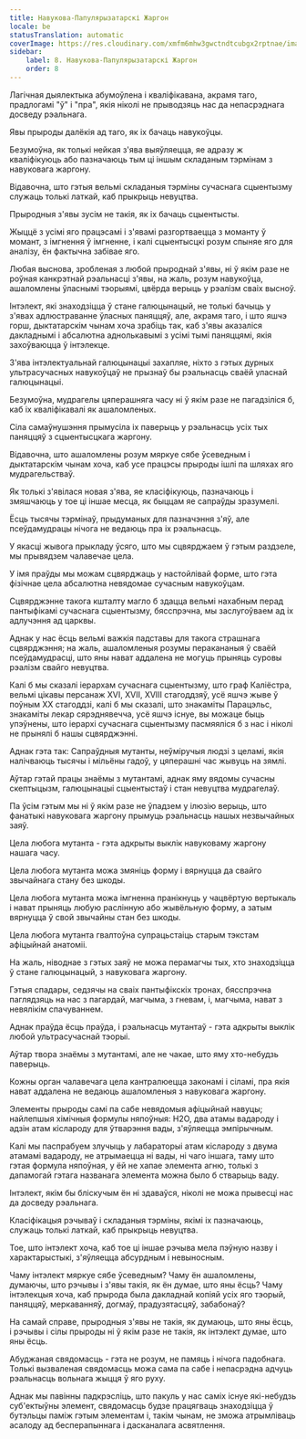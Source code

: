 ```yaml
---
title: Навукова-Папулярызатарскі Жаргон
locale: be
statusTranslation: automatic
coverImage: https://res.cloudinary.com/xmfm6mhw3gwctndtcubgx2rptnae/image/upload/v1741354419/small_cover_la_gran_rebelion_28716e29d2.webp
sidebar:
    label: 8. Навукова-Папулярызатарскі Жаргон
    order: 8
---
```

Лагічная дыялектыка абумоўлена і кваліфікавана, акрамя таго, прадлогамі "ў" і "пра", якія ніколі не прыводзяць нас да непасрэднага досведу рэальнага.

Явы прыроды далёкія ад таго, як іх бачаць навукоўцы.

Безумоўна, як толькі нейкая з'ява выяўляецца, яе адразу ж кваліфікуюць або пазначаюць тым ці іншым складаным тэрмінам з навуковага жаргону.

Відавочна, што гэтыя вельмі складаныя тэрміны сучаснага сцыентызму служаць толькі латкай, каб прыкрыць невуцтва.

Прыродныя з'явы зусім не такія, як іх бачаць сцыентысты.

Жыццё з усімі яго працэсамі і з'явамі разгортваецца з моманту ў момант, з імгнення ў імгненне, і калі сцыентысцкі розум спыняе яго для аналізу, ён фактычна забівае яго.

Любая выснова, зробленая з любой прыроднай з'явы, ні ў якім разе не роўная канкрэтнай рэальнасці з'явы, на жаль, розум навукоўца, ашаломлены ўласнымі тэорыямі, цвёрда верыць у рэалізм сваіх высноў.

Інтэлект, які знаходзіцца ў стане галюцынацый, не толькі бачыць у з'явах адлюстраванне ўласных паняццяў, але, акрамя таго, і што яшчэ горш, дыктатарскім чынам хоча зрабіць так, каб з'явы аказаліся дакладнымі і абсалютна аднолькавымі з усімі тымі паняццямі, якія захоўваюцца ў інтэлекце.

З'ява інтэлектуальнай галюцынацыі захапляе, ніхто з гэтых дурных ультрасучасных навукоўцаў не прызнаў бы рэальнасць сваёй уласнай галюцынацыі.

Безумоўна, мудрагелы цяперашняга часу ні ў якім разе не пагадзіліся б, каб іх кваліфікавалі як ашаломленых.

Сіла самаўнушэння прымусіла іх паверыць у рэальнасць усіх тых паняццяў з сцыентысцкага жаргону.

Відавочна, што ашаломлены розум мяркуе сябе ўсеведным і дыктатарскім чынам хоча, каб усе працэсы прыроды ішлі па шляхах яго мудрагельстваў.

Як толькі з'явілася новая з'ява, яе класіфікуюць, пазначаюць і змяшчаюць у тое ці іншае месца, як быццам яе сапраўды зразумелі.

Ёсць тысячы тэрмінаў, прыдуманых для пазначэння з'яў, але псеўдамудрацы нічога не ведаюць пра іх рэальнасць.

У якасці жывога прыкладу ўсяго, што мы сцвярджаем ў гэтым раздзеле, мы прывядзем чалавечае цела.

У імя праўды мы можам сцвярджаць у настойлівай форме, што гэта фізічнае цела абсалютна невядомае сучасным навукоўцам.

Сцвярджэнне такога кшталту магло б здацца вельмі нахабным перад пантыфікамі сучаснага сцыентызму, бясспрэчна, мы заслугоўваем ад іх адлучэння ад царквы.

Аднак у нас ёсць вельмі важкія падставы для такога страшнага сцвярджэння; на жаль, ашаломленыя розумы перакананыя ў сваёй псеўдамудрасці, што яны нават аддалена не могуць прыняць суровы рэалізм свайго невуцтва.

Калі б мы сказалі іерархам сучаснага сцыентызму, што граф Каліёстра, вельмі цікавы персанаж XVI, XVII, XVIII стагоддзяў, усё яшчэ жыве ў поўным XX стагоддзі, калі б мы сказалі, што знакаміты Парацэльс, знакаміты лекар сярэднявечча, усё яшчэ існуе, вы можаце быць упэўнены, што іерархі сучаснага сцыентызму пасмяяліся б з нас і ніколі не прынялі б нашы сцвярджэнні.

Аднак гэта так: Сапраўдныя мутанты, неўміручыя людзі з целамі, якія налічваюць тысячы і мільёны гадоў, у цяперашні час жывуць на зямлі.

Аўтар гэтай працы знаёмы з мутантамі, аднак яму вядомы сучасны скептыцызм, галюцынацыі сцыентыстаў і стан невуцтва мудрагелаў.

Па ўсім гэтым мы ні ў якім разе не ўпадзем у ілюзію верыць, што фанатыкі навуковага жаргону прымуць рэальнасць нашых незвычайных заяў.

Цела любога мутанта - гэта адкрыты выклік навуковаму жаргону нашага часу.

Цела любога мутанта можа змяніць форму і вярнуцца да свайго звычайнага стану без шкоды.

Цела любога мутанта можа імгненна пранікнуць у чацвёртую вертыкаль і нават прыняць любую раслінную або жывёльную форму, а затым вярнуцца ў свой звычайны стан без шкоды.

Цела любога мутанта гвалтоўна супрацьстаіць старым тэкстам афіцыйнай анатоміі.

На жаль, ніводнае з гэтых заяў не можа перамагчы тых, хто знаходзіцца ў стане галюцынацый, з навуковага жаргону.

Гэтыя спадары, седзячы на сваіх пантыфікскіх тронах, бясспрэчна паглядзяць на нас з пагардай, магчыма, з гневам, і, магчыма, нават з невялікім спачуваннем.

Аднак праўда ёсць праўда, і рэальнасць мутантаў - гэта адкрыты выклік любой ультрасучаснай тэорыі.

Аўтар твора знаёмы з мутантамі, але не чакае, што яму хто-небудзь паверыць.

Кожны орган чалавечага цела кантралюецца законамі і сіламі, пра якія нават аддалена не ведаюць ашаломленыя з навуковага жаргону.

Элементы прыроды самі па сабе невядомыя афіцыйнай навуцы; найлепшыя хімічныя формулы няпоўныя: H2O, два атамы вадароду і адзін атам кіслароду для ўтварэння вады, з'яўляецца эмпірычным.

Калі мы паспрабуем злучыць у лабараторыі атам кіслароду з двума атамамі вадароду, не атрымаецца ні вады, ні чаго іншага, таму што гэтая формула няпоўная, у ёй не хапае элемента агню, толькі з дапамогай гэтага названага элемента можна было б стварыць ваду.

Інтэлект, якім бы бліскучым ён ні здаваўся, ніколі не можа прывесці нас да досведу рэальнага.

Класіфікацыя рэчываў і складаныя тэрміны, якімі іх пазначаюць, служаць толькі латкай, каб прыкрыць невуцтва.

Тое, што інтэлект хоча, каб тое ці іншае рэчыва мела пэўную назву і характарыстыкі, з'яўляецца абсурдным і невыносным.

Чаму інтэлект мяркуе сябе ўсеведным? Чаму ён ашаломлены, думаючы, што рэчывы і з'явы такія, як ён думае, што яны ёсць? Чаму інтэлекцыя хоча, каб прырода была дакладнай копіяй усіх яго тэорый, паняццяў, меркаванняў, догмаў, прадузятасцяў, забабонаў?

На самай справе, прыродныя з'явы не такія, як думаюць, што яны ёсць, і рэчывы і сілы прыроды ні ў якім разе не такія, як інтэлект думае, што яны ёсць.

Абуджаная свядомасць - гэта не розум, не памяць і нічога падобнага. Толькі вызваленая свядомасць можа сама па сабе і непасрэдна адчуць рэальнасць вольнага жыцця ў яго руху.

Аднак мы павінны падкрэсліць, што пакуль у нас саміх існуе які-небудзь суб'ектыўны элемент, свядомасць будзе працягваць знаходзіцца ў бутэльцы паміж гэтым элементам і, такім чынам, не зможа атрымліваць асалоду ад бесперапыннага і дасканалага асвятлення.

